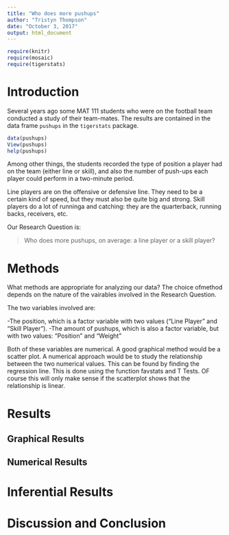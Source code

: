 ---
title: "Who does more pushups"
author: "Tristyn Thompson"
date: "October 3, 2017"
output: html_document
---

```{r include=FALSE}
require(knitr)
require(mosaic)
require(tigerstats)
```
<!-- We recommend you use git branches -- create a separate branch for each major section i.e. Introduction, Methods, Results, Inferential Results, and Discussion and Conclusions - leave the YAML block untouched until the final merge where you put in your own name !-->

# Introduction

Several years ago some MAT 111 students who were on the football team conducted a study of their team-mates.  The results are contained in the data frame `pushups` in the `tigerstats` package.

```{r eval=FALSE}
data(pushups)
View(pushups)
help(pushups)
```

Among other things, the students recorded the type of position a player had on the team (either line or skill), and also the number of push-ups each player could perform in a two-minute period.

Line players are on the offensive or defensive line.  They need to be a certain kind of speed, but they must also be quite big and strong.  Skill players do a lot of runninga and catching:  they are the quarterback, running backs, receivers, etc.

Our Research Question is:

  >Who does more pushups, on average: a line player or a skill player?


# Methods
<!--Decide on your methods:  use "variable analysis" or other appropriate descriptors.  Make sure to choose at least one graphical method and at least one numerical method.!-->

What methods are appropriate for analyzing our data? The choice ofmethod depends on the nature of the vairables involved in the Research Question.

The two variables involved are:

-The position, which is a factor variable with two values ("Line Player" and "Skill Player").
-The amount of pushups, which is also a factor variable, but with two values: "Position" and "Weight"

Both of these variables are numerical. A good graphical method would be a scatter plot. A numerical approach would be to study the relationship between the two numerical values. This can be found by finding the regression line. This is done using the function favstats and T Tests. OF course this will only make sense if the scatterplot shows that the relationship is linear.





# Results
<!--You have both graphical and numerical methods, so you will have both graphical and numerical results to consider.!-->


## Graphical Results
<!--Your graph should have a good title, and axes should be labled as needed.  Discuss your graphical results, showing how they answer the research question.  Use specific features of the graph in your discussion.!-->



## Numerical Results
<!--Numerical results go here. Use the numerical results to describe the patterns if any that exist in the data as focused toward the research question!-->








# Inferential Results
<!--State hypothesis clearly.  Make sure your discussion of the inferential test covers all the aspects that the test output produces, such as test statistic, p-value etc.  Make a decision about the null hypothesis, explain the assumptions on which the selected test/procedure was based, and why the chosen procedure satisfys the assumptions and is appropriate to answer the research question!-->






# Discussion and Conclusion
<!--State your overall conclusion.  This is also a good place to mention other Research Questions that came to mind as you were carrying out this study.!-->
 